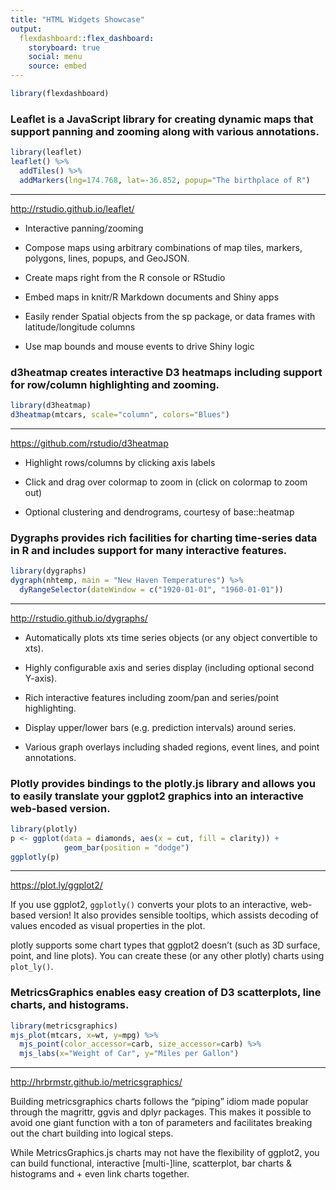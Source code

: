 ```yaml
---
title: "HTML Widgets Showcase"
output: 
  flexdashboard::flex_dashboard:
    storyboard: true
    social: menu
    source: embed
---
```


```r
library(flexdashboard)
```

### Leaflet is a JavaScript library for creating dynamic maps that support panning and zooming along with various annotations.

```r
library(leaflet)
leaflet() %>%
  addTiles() %>%
  addMarkers(lng=174.768, lat=-36.852, popup="The birthplace of R")
```

***

<http://rstudio.github.io/leaflet/>

- Interactive panning/zooming

- Compose maps using arbitrary combinations of map tiles, markers, polygons, lines, popups, and GeoJSON.

- Create maps right from the R console or RStudio

- Embed maps in knitr/R Markdown documents and Shiny apps

- Easily render Spatial objects from the sp package, or data frames with latitude/longitude columns

- Use map bounds and mouse events to drive Shiny logic


### d3heatmap creates interactive D3 heatmaps including support for row/column highlighting and zooming.

```r
library(d3heatmap)
d3heatmap(mtcars, scale="column", colors="Blues")
```

***

<https://github.com/rstudio/d3heatmap>

- Highlight rows/columns by clicking axis labels

- Click and drag over colormap to zoom in (click on colormap to zoom out)

- Optional clustering and dendrograms, courtesy of base::heatmap


### Dygraphs provides rich facilities for charting time-series data in R and includes support for many interactive features.

```r
library(dygraphs)
dygraph(nhtemp, main = "New Haven Temperatures") %>% 
  dyRangeSelector(dateWindow = c("1920-01-01", "1960-01-01"))
```

***

<http://rstudio.github.io/dygraphs/>

- Automatically plots xts time series objects (or any object convertible to xts).

- Highly configurable axis and series display (including optional second Y-axis).

- Rich interactive features including zoom/pan and series/point highlighting.

- Display upper/lower bars (e.g. prediction intervals) around series.
- Various graph overlays including shaded regions, event lines, and point annotations.


### Plotly provides bindings to the plotly.js library and allows you to easily translate your ggplot2 graphics into an interactive web-based version.

```r
library(plotly)
p <- ggplot(data = diamonds, aes(x = cut, fill = clarity)) +
            geom_bar(position = "dodge")
ggplotly(p)
```

***

<https://plot.ly/ggplot2/>

If you use ggplot2, `ggplotly()` converts your plots to an interactive, web-based version! It also provides sensible tooltips, which assists decoding of values encoded as visual properties in the plot.

plotly supports some chart types that ggplot2 doesn't (such as 3D surface, point, and line plots). You can create these (or any other plotly) charts using `plot_ly()`.


### MetricsGraphics enables easy creation of D3 scatterplots, line charts, and histograms.

```r
library(metricsgraphics)
mjs_plot(mtcars, x=wt, y=mpg) %>%
  mjs_point(color_accessor=carb, size_accessor=carb) %>%
  mjs_labs(x="Weight of Car", y="Miles per Gallon")
```

***

<http://hrbrmstr.github.io/metricsgraphics/>

Building metricsgraphics charts follows the “piping” idiom made popular through the magrittr, ggvis and dplyr packages. This makes it possible to avoid one giant function with a ton of parameters and facilitates breaking out the chart building into logical steps. 

While MetricsGraphics.js charts may not have the flexibility of ggplot2, you can build functional, interactive [multi-]line, scatterplot, bar charts & histograms and + even link charts together.
